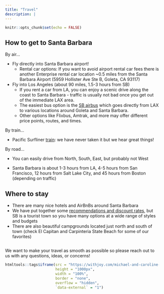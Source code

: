 ```yaml
---
title: "Travel"
description: |
---
```


```r
knitr::opts_chunk$set(echo = FALSE)
```

## How to get to Santa Barbara

By air...

-   Fly directly into Santa Barbara airport!
    -   Rental car options: If you want to avoid airport rental car fees there is another Enterprise rental car location \~0.5 miles from the Santa Barbara Airport (5959 Hollister Ave Ste B, Goleta, CA 93117)
-   Fly into Los Angeles (about 90 miles, 1.5-3 hours from SB)
    -   If you rent a car from LA, you can enjoy a scenic drive along the coast to Santa Barbara - traffic is usually not bad once you get out of the immediate LAX area.
    -   The easiest bus option is the <a href="https://www.sbairbus.com/lax-shuttle-schedule-fares/">SB airbus</a> which goes directly from LAX to various locations around Goleta and Santa Barbara.
    -   Other options like Flixbus, Amtrak, and more may offer different price points, routes, and times.

By train...

-   Pacific Surfliner <a href="https://www.pacificsurfliner.com/">train</a>: we have never taken it but we hear great things!

By road...

-   You can easily drive from North, South, East, but probably not West

-   Santa Barbara is about 1-3 hours from LA, 4-5 hours from San Francisco, 12 hours from Salt Lake City, and 45 hours from Boston (depending on traffic)

## Where to stay

-   There are many nice hotels and AirBnBs around Santa Barbara
-   We have put together some <a href="https://withjoy.com/michael-and-caroline-20251004/accommodations">recommendations and discount rates</a>, but SB is a tourist town so you have many options at a wide range of styles and budgets
-   There are also beautiful campgrounds located just north and south of town (check El Capitan and Carpinteria State Beach for some of our favorites)

## 

We want to make your travel as smooth as possible so please reach out to us with any questions, ideas, or concerns!

```r
htmltools::tags$iframe(src = "https://withjoy.com/michael-and-caroline-20251004/accommodations", 
                       height = "1000px", 
                       width = "100%",
                       border = "none",
                       overflow = "hidden",
                       `data-external` = "1")
```